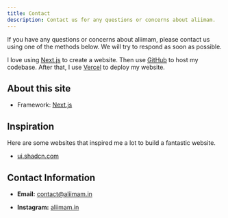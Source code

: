```yaml
---
title: Contact
description: Contact us for any questions or concerns about aliimam.
---
```


If you have any questions or concerns about aliimam, please contact us using one of the methods below. We will try to respond as soon as possible.

I love using [Next.js](https://nextjs.org/) to create a website. Then use [GitHub](https://github.com) to host my codebase. After that, I use [Vercel](https://vercel.com) to deploy my website.

## About this site

- Framework: [Next.js](https://nextjs.org/) 

## Inspiration

Here are some websites that inspired me a lot to build a fantastic website.

- [ui.shadcn.com](https://ui.shadcn.com/) 

## Contact Information

- **Email:** [contact@aliimam.in](mailto:contact@aliimam.in)

- **Instagram:** [aliimam.in](https://www.instagram.com/aliimam.in/)
